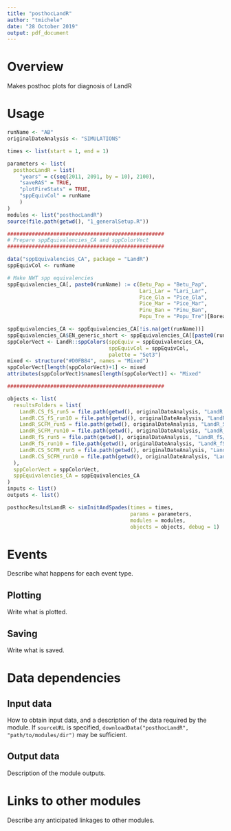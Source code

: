 ```yaml
---
title: "posthocLandR"
author: "tmichele"
date: "28 October 2019"
output: pdf_document
---
```


# Overview
Makes posthoc plots for diagnosis of LandR

# Usage

```r

runName <- "AB"
originalDateAnalysis <- "SIMULATIONS"

times <- list(start = 1, end = 1)

parameters <- list(
  posthocLandR = list(
    "years" = c(seq(2011, 2091, by = 10), 2100),
    "saveRAS" = TRUE,
    "plotFireStats" = TRUE,
    "sppEquivCol" = runName
    )
)
modules <- list("posthocLandR")
source(file.path(getwd(), "1_generalSetup.R"))

###################################################
# Prepare sppEquivalencies_CA and sppColorVect
###################################################

data("sppEquivalencies_CA", package = "LandR")
sppEquivCol <- runName

# Make NWT spp equivalencies
sppEquivalencies_CA[, paste0(runName) := c(Betu_Pap = "Betu_Pap", 
                                           Lari_Lar = "Lari_Lar", 
                                           Pice_Gla = "Pice_Gla",
                                           Pice_Mar = "Pice_Mar", 
                                           Pinu_Ban = "Pinu_Ban", 
                                           Popu_Tre = "Popu_Tre")[Boreal]]

sppEquivalencies_CA <- sppEquivalencies_CA[!is.na(get(runName))]
sppEquivalencies_CA$EN_generic_short <- sppEquivalencies_CA[[paste0(runName)]]
sppColorVect <- LandR::sppColors(sppEquiv = sppEquivalencies_CA, 
                                 sppEquivCol = sppEquivCol,
                                 palette = "Set3")
mixed <- structure("#D0FB84", names = "Mixed")
sppColorVect[length(sppColorVect)+1] <- mixed
attributes(sppColorVect)$names[length(sppColorVect)] <- "Mixed"

###################################################

objects <- list(
  resultsFolders = list(
    LandR.CS_fS_run5 = file.path(getwd(), originalDateAnalysis, "LandR.CS_fS/run5"),
    LandR.CS_fS_run10 = file.path(getwd(), originalDateAnalysis, "LandR.CS_fS/run10"),
    LandR_SCFM_run5 = file.path(getwd(), originalDateAnalysis, "LandR_SCFM/run5"),
    LandR_SCFM_run10 = file.path(getwd(), originalDateAnalysis, "LandR_SCFM/run10"),
    LandR_fS_run5 = file.path(getwd(), originalDateAnalysis, "LandR_fS/run5"),
    LandR_fS_run10 = file.path(getwd(), originalDateAnalysis, "LandR_fS/run10"),
    LandR.CS_SCFM_run5 = file.path(getwd(), originalDateAnalysis, "LandR.CS_SCFM/run5"),
    LandR.CS_SCFM_run10 = file.path(getwd(), originalDateAnalysis, "LandR.CS_SCFM/run10")
  ),
  sppColorVect = sppColorVect,
  sppEquivalencies_CA = sppEquivalencies_CA
)
inputs <- list()
outputs <- list()

posthocResultsLandR <- simInitAndSpades(times = times, 
                                        params = parameters, 
                                        modules = modules,
                                        objects = objects, debug = 1)

```

# Events

Describe what happens for each event type.

## Plotting

Write what is plotted.

## Saving

Write what is saved.

# Data dependencies

## Input data

How to obtain input data, and a description of the data required by the module.
If `sourceURL` is specified, `downloadData("posthocLandR", "path/to/modules/dir")` may be sufficient.

## Output data

Description of the module outputs.

# Links to other modules

Describe any anticipated linkages to other modules.

